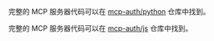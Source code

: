 
<Tabs groupId="sdk">
<TabItem value="python" label="Python">

完整的 MCP 服务器代码可以在 [mcp-auth/python](https://github.com/mcp-auth/python) 仓库中找到。

</TabItem>
<TabItem value="node" label="Node.js">

完整的 MCP 服务器代码可以在 [mcp-auth/js](https://github.com/mcp-auth/js) 仓库中找到。

</TabItem>
</Tabs>
